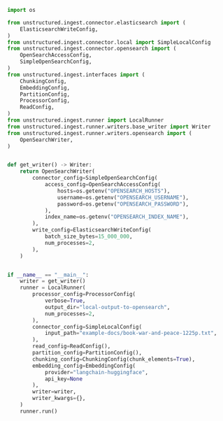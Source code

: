 ```python Python
import os

from unstructured.ingest.connector.elasticsearch import (
    ElasticsearchWriteConfig,
)
from unstructured.ingest.connector.local import SimpleLocalConfig
from unstructured.ingest.connector.opensearch import (
    OpenSearchAccessConfig,
    SimpleOpenSearchConfig,
)
from unstructured.ingest.interfaces import (
    ChunkingConfig,
    EmbeddingConfig,
    PartitionConfig,
    ProcessorConfig,
    ReadConfig,
)
from unstructured.ingest.runner import LocalRunner
from unstructured.ingest.runner.writers.base_writer import Writer
from unstructured.ingest.runner.writers.opensearch import (
    OpenSearchWriter,
)


def get_writer() -> Writer:
    return OpenSearchWriter(
        connector_config=SimpleOpenSearchConfig(
            access_config=OpenSearchAccessConfig(
                hosts=os.getenv("OPENSEARCH_HOSTS"),
                username=os.getenv("OPENSEARCH_USERNAME"),
                password=os.getenv("OPENSEARCH_PASSWORD"),
            ),
            index_name=os.getenv("OPENSEARCH_INDEX_NAME"),
        ),
        write_config=ElasticsearchWriteConfig(
            batch_size_bytes=15_000_000,
            num_processes=2,
        ),
    )


if __name__ == "__main__":
    writer = get_writer()
    runner = LocalRunner(
        processor_config=ProcessorConfig(
            verbose=True,
            output_dir="local-output-to-opensearch",
            num_processes=2,
        ),
        connector_config=SimpleLocalConfig(
            input_path="example-docs/book-war-and-peace-1225p.txt",
        ),
        read_config=ReadConfig(),
        partition_config=PartitionConfig(),
        chunking_config=ChunkingConfig(chunk_elements=True),
        embedding_config=EmbeddingConfig(
            provider="langchain-huggingface",
            api_key=None
        ),
        writer=writer,
        writer_kwargs={},
    )
    runner.run()
```
